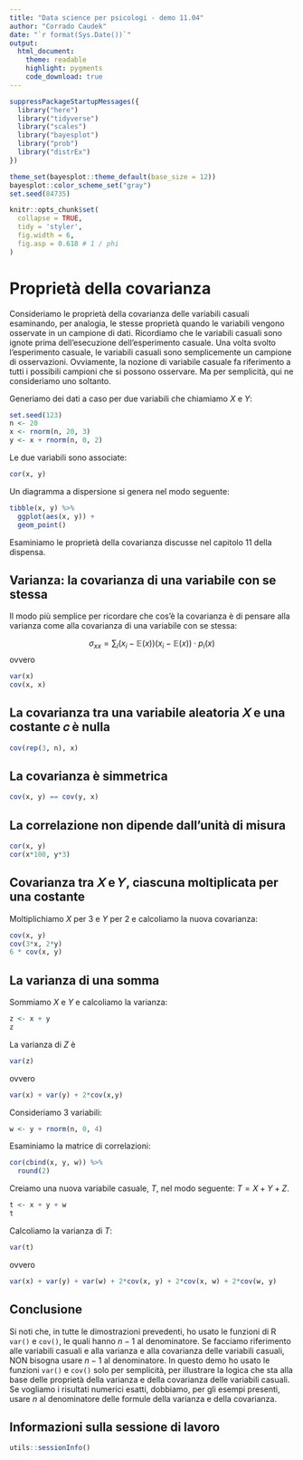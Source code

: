 ```yaml
---
title: "Data science per psicologi - demo 11.04"
author: "Corrado Caudek"
date: "`r format(Sys.Date())`"
output:
  html_document:
    theme: readable
    highlight: pygments
    code_download: true
---
```


```r
suppressPackageStartupMessages({
  library("here")
  library("tidyverse")
  library("scales")
  library("bayesplot")
  library("prob")
  library("distrEx")
})

theme_set(bayesplot::theme_default(base_size = 12))
bayesplot::color_scheme_set("gray")
set.seed(84735)

knitr::opts_chunk$set(
  collapse = TRUE,
  tidy = 'styler',
  fig.width = 6,
  fig.asp = 0.618 # 1 / phi
)
```

# Proprietà della covarianza 

Consideriamo le proprietà della covarianza delle variabili casuali esaminando, per analogia, le stesse proprietà quando le variabili vengono osservate in un campione di dati. Ricordiamo che le variabili casuali sono ignote prima dell'esecuzione dell'esperimento casuale. Una volta svolto l'esperimento casuale, le variabili casuali sono semplicemente un campione di osservazioni. Ovviamente, la nozione di variabile casuale fa riferimento a tutti i possibili campioni che si possono osservare.  Ma per semplicità, qui ne consideriamo uno soltanto.

Generiamo dei dati a caso per due variabili che chiamiamo $X$ e $Y$:

```r
set.seed(123)
n <- 20
x <- rnorm(n, 20, 3)
y <- x + rnorm(n, 0, 2)
```

Le due variabili sono associate:

```r
cor(x, y)
```

Un diagramma a dispersione si genera nel modo seguente:

```r
tibble(x, y) %>% 
  ggplot(aes(x, y)) +
  geom_point()
```

Esaminiamo le proprietà della covarianza discusse nel capitolo 11 della dispensa.

## Varianza: la covarianza di una variabile con se stessa

Il modo più semplice per ricordare che cos'è la covarianza è di pensare alla varianza come alla covarianza di una variabile con se stessa:

$$
\sigma_{xx} = \sum_i \big(x_i - \mathbb{E}(x)\big)\big(x_i - \mathbb{E}(x)\big) \cdot p_i(x)
$$
ovvero

```r
var(x)
cov(x, x)
```


## La covarianza tra una variabile aleatoria 𝑋 e una costante 𝑐 è nulla

```r
cov(rep(3, n), x)
```

## La covarianza è simmetrica

```r
cov(x, y) == cov(y, x)
```

## La correlazione non dipende dall’unità di misura

```r
cor(x, y)
cor(x*100, y*3)
```

## Covarianza tra 𝑋 e 𝑌, ciascuna moltiplicata per una costante

Moltiplichiamo $X$ per 3 e $Y$ per 2 e calcoliamo la nuova covarianza:

```r
cov(x, y)
cov(3*x, 2*y)
6 * cov(x, y)
```

## La varianza di una somma

Sommiamo $X$ e $Y$ e calcoliamo la varianza:

```r
z <- x + y
z
```

La varianza di $Z$ è

```r
var(z)
```

ovvero

```r
var(x) + var(y) + 2*cov(x,y)
```

Consideriamo 3 variabili:

```r
w <- y + rnorm(n, 0, 4)
```

Esaminiamo la matrice di correlazioni:

```r
cor(cbind(x, y, w)) %>% 
  round(2)
```

Creiamo una nuova variabile casuale, $T$, nel modo seguente: $T = X + Y + Z$. 
```r
t <- x + y + w
t
```

Calcoliamo la varianza di $T$:

```r
var(t)
```

ovvero

```r
var(x) + var(y) + var(w) + 2*cov(x, y) + 2*cov(x, w) + 2*cov(w, y) 
```

## Conclusione {-}

Si noti che, in tutte le dimostrazioni prevedenti, ho usato le funzioni di $\mathsf{R}$ `var()` e `cov()`, le quali hanno $n-1$ al denominatore. Se facciamo riferimento alle variabili casuali e alla varianza e alla covarianza delle variabili casuali, NON bisogna usare $n-1$ al denominatore. In questo demo ho usato le funzioni `var()` e `cov()` solo per semplicità, per illustrare la logica che sta alla base delle proprietà della varianza e della covarianza delle variabili casuali. Se vogliamo i risultati numerici esatti, dobbiamo, per gli esempi presenti, usare $n$ al denominatore delle formule della varianza e della covarianza.


## Informazioni sulla sessione di lavoro

```r
utils::sessionInfo()
```



